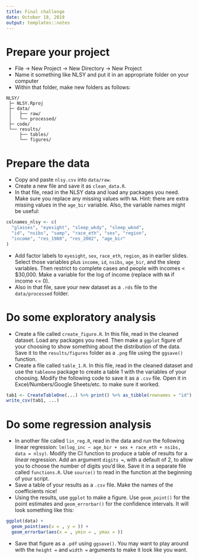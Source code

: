 ```yaml
---
title: Final challenge
date: October 18, 2019
output: templates::notes
---
```


# Prepare your project

- File -> New Project -> New Directory -> New Project
- Name it something like NLSY and put it in an appropriate folder on your computer
- Within that folder, make new folders as follows:

```
NLSY/
 ├─ NLSY.Rproj
 ├─ data/
 │   ├── raw/
 │   └── processed/
 ├─ code/
 └── results/
     ├── tables/
     └── figures/
```

# Prepare the data

- Copy and paste `nlsy.csv` into `data/raw`.
- Create a new file and save it as `clean_data.R`.
- In that file, read in the NLSY data and load any packages you need. Make sure you replace any missing values with `NA`. Hint: there are extra missing values in the `age_bir` variable. Also, the variable names might be useful: 

```r
colnames_nlsy <- c(
  "glasses", "eyesight", "sleep_wkdy", "sleep_wknd",
  "id", "nsibs", "samp", "race_eth", "sex", "region",
  "income", "res_1980", "res_2002", "age_bir"
)
```
  - Add factor labels to `eyesight`, `sex`, `race_eth`, `region`, as in earlier slides. Select those variables plus `income`, `id`, `nsibs`, `age_bir`, and the sleep variables. Then restrict to complete cases and people with incomes < $30,000. Make a variable for the log of income (replace with `NA` if income <= 0).
  - Also in that file, save your new dataset as a `.rds` file to the `data/processed` folder.
  
# Do some exploratory analysis

- Create a file called `create_figure.R`. In this file, read in the cleaned dataset. Load any packages you need. Then make a `ggplot` figure of your choosing to show something about the distribution of the data. Save it to the `results/figures` folder as a `.png` file using the `ggsave()` function.
- Create a file called `table_1.R`. In this file, read in the cleaned dataset and use the `tableone` package to create a table 1 with the variables of your choosing. Modify the following code to save it as a `.csv` file. Open it in Excel/Numbers/Google Sheets/etc. to make sure it worked.

```r
tab1 <- CreateTableOne(...) %>% print() %>% as_tibble(rownames = "id")
write_csv(tab1, ...)
```

# Do some regression analysis

- In another file called `lin_reg.R`, read in the data and run the following linear regression: `lm(log_inc ~ age_bir + sex + race_eth + nsibs, data = nlsy)`. Modify the CI function to produce a table of results for a *linear* regression. Add an argument `digits = `, with a default of 2, to allow you to choose the number of digits you'd like. Save it in a separate file called `functions.R`. Use `source()` to read in the function at the beginning of your script.
- Save a table of your results as a `.csv` file. Make the names of the coefficients nice!
- Using the results, use `ggplot` to make a figure. Use `geom_point()` for the point estimates and `geom_errorbar()` for the confidence intervals. It will look something like this:

```r
ggplot(data) + 
  geom_point(aes(x = , y = )) + 
  geom_errorbar(aes(x = , ymin = , ymax = ))
```

- Save that figure as a `.pdf` using `ggsave()`. You may want to play around with the `height = ` and `width = ` arguments to make it look like you want.